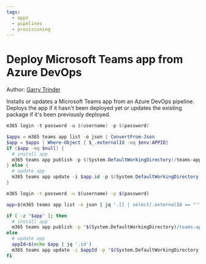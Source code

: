 ```yaml
---
tags:
  - apps
  - pipelines
  - provisioning
---
```



# Deploy Microsoft Teams app from Azure DevOps

Author: [Garry Trinder](https://github.com/garrytrinder)

Installs or updates a Microsoft Teams app from an Azure DevOps pipeline. Deploys the app if it hasn't been deployed yet or updates the existing package if it's been previously deployed.

<Tabs>
  <TabItem value="PowerShell">

  ```powershell
  m365 login -t password -u $(username) -p $(password)

  $apps = m365 teams app list -o json | ConvertFrom-Json
  $app = $apps | Where-Object { $_.externalId -eq $env:APPID}
  if ($app -eq $null) {
    # install app
    m365 teams app publish -p $(System.DefaultWorkingDirectory)/teams-app-CI/package/teams-app.zip
  } else {
    # update app
    m365 teams app update -i $app.id -p $(System.DefaultWorkingDirectory)/teams-app-CI/package/teams-app.zip
  }
  ```

  </TabItem>
  <TabItem value="Bash">

  ```bash
  m365 login -t password -u $(username) -p $(password)

  app=$(m365 teams app list -o json | jq '.[] | select(.externalId == "'"$APPID"'")')

  if [ -z "$app" ]; then
    # install app
    m365 teams app publish -p "$(System.DefaultWorkingDirectory)/teams-app-CI/package/teams-app.zip"
  else
    # update app
    appId=$(echo $app | jq '.id')
    m365 teams app update -i $appId -p "$(System.DefaultWorkingDirectory)/teams-app-CI/package/teams-app.zip"
  fi
  ```

  </TabItem>
</Tabs>

